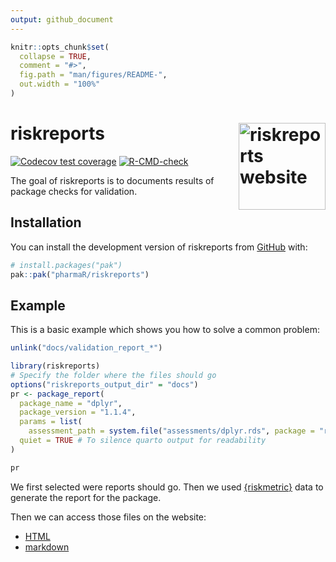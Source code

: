 ```yaml
---
output: github_document
---
```


<!-- README.md is generated from README.Rmd. Please edit that file -->

```r
knitr::opts_chunk$set(
  collapse = TRUE,
  comment = "#>",
  fig.path = "man/figures/README-",
  out.width = "100%"
)
```

# riskreports <a href="https://pharmar.github.io/riskreports/"><img src="man/figures/logo.svg" align="right" height="139" alt="riskreports website" /></a>

<!-- badges: start -->
[![Codecov test coverage](https://codecov.io/gh/pharmaR/riskreports/graph/badge.svg)](https://app.codecov.io/gh/pharmaR/riskreports)
[![R-CMD-check](https://github.com/pharmaR/riskreports/actions/workflows/R-CMD-check.yaml/badge.svg)](https://github.com/pharmaR/riskreports/actions/workflows/R-CMD-check.yaml)
<!-- badges: end -->

The goal of riskreports is to documents results of package checks for validation.

## Installation

You can install the development version of riskreports from [GitHub](https://github.com/) with:

``` r
# install.packages("pak")
pak::pak("pharmaR/riskreports")
```

## Example

This is a basic example which shows you how to solve a common problem:

```r
unlink("docs/validation_report_*")
```

```r
library(riskreports)
# Specify the folder where the files should go
options("riskreports_output_dir" = "docs")
pr <- package_report(
  package_name = "dplyr",
  package_version = "1.1.4",
  params = list(
    assessment_path = system.file("assessments/dplyr.rds", package = "riskreports")),
  quiet = TRUE # To silence quarto output for readability
)

pr
```

We first selected were reports should go.
Then we used [{riskmetric}](https://cran.r-project.org/package=riskmetric) data to generate the report for the package.

Then we can access those files on the website:

 - [HTML](https://pharmar.github.io/validation_report_dplyr_v1.1.4.html)
 - [markdown](https://pharmar.github.io/validation_report_dplyr_v1.1.4.md)
